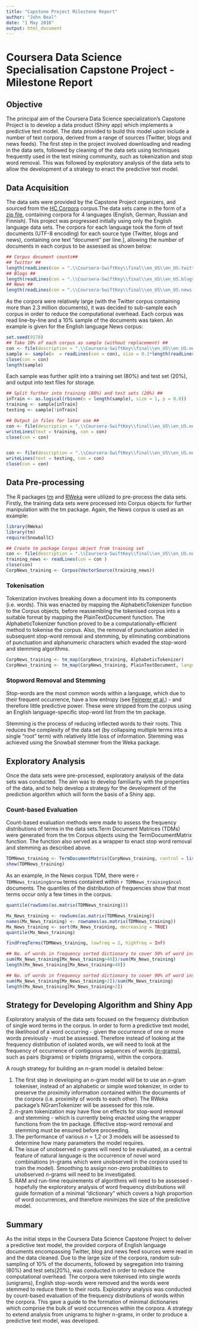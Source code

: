 ```yaml
---
title: "Capstone Project Milestone Report"
author: "John Beal"
date: "1 May 2016"
output: html_document
---
```


# Coursera Data Science Specialisation Capstone Project - Milestone Report

## Objective ##

The principal aim of the Coursera Data Science specialization's Capstone Project is to develop a data product (Shiny app) which implements a predictive text model. The data provided to build this model upon include a number of text corpora, derived from a range of sources (Twitter, blogs and news feeds). The first step in the project involved downloading and reading in the data sets, followed by cleaning of the data sets using techniques frequently used in the text mining community, such as tokenization and stop word removal. This was followed by exploratory analysis of the data sets to allow the development of a strategy to enact the predictive text model.

## Data Acquisition ##

The data sets were provided by the Capstone Project organizers, and sourced from the [HC Corpora](http://www.corpora.heliohost.org/) corpus.The data sets came in the form of a [zip file](https://d396qusza40orc.cloudfront.net/dsscapstone/dataset/Coursera-SwiftKey.zip), containing corpora for 4 languages (English, German, Russian and Finnish). This project was progressed initially using only the English language data sets. The corpora for each language took the form of text documents (UTF-8 encoding) for each source type (Twitter, blogs and news), containing one text "document" per line.], allowing the number of documents in each corpus to be assessed as shown below: 

```r
## Corpus document counts##
## Twitter ##
length(readLines(con = ".\\Coursera-SwiftKey\\final\\en_US\\en_US.twitter.txt", encoding = "UTF-8"))
## Blogs ##
length(readLines(con = ".\\Coursera-SwiftKey\\final\\en_US\\en_US.blogs.txt", encoding = "UTF-8"))
## News ##
length(readLines(con = ".\\Coursera-SwiftKey\\final\\en_US\\en_US.news.txt", encoding = "UTF-8"))

```

As the corpora were relatively large (with the Twitter corpus containing more than 2.3 million documents), it was decided to sub-sample each corpus in order to reduce the computational overhead. Each corpus was read line-by-line and a 10% sample of the documents was taken. An example is given for the English language News corpus: 

```r
set.seed(9178)
## Take 10% of each corpus as sample (without replacement) ##
con <- file(description = ".\\Coursera-SwiftKey\\final\\en_US\\en_US.news.txt", encoding = "UTF-8")
sample <- sample(x  = readLines(con = con), size = 0.1*length(readLines(con = con)), replace = FALSE)
close(con = con)
length(sample)
```

Each sample was further split into a training set (80%) and test set (20%), and output into text files for storage.

```r
## Split further into training (80%) and test sets (20%) ##
inTrain <- as.logical(rbinom(n = length(sample), size = 1, p = 0.8))
training <- sample[inTrain]
testing <- sample[!inTrain]

## Output in files for later use ##
con <- file(description = ".\\Coursera-SwiftKey\\final\\en_US\\en_US.news-training.txt", encoding = "UTF-8")
writeLines(text = training, con = con)
close(con = con)


con <- file(description = ".\\Coursera-SwiftKey\\final\\en_US\\en_US.news-test.txt", encoding = "UTF-8")
writeLines(text = testing, con = con)
close(con = con)
```

## Data Pre-processing ##

The R packages [tm](https://cran.r-project.org/web/packages/tm/index.html) and [RWeka](https://cran.r-project.org/web/packages/RWeka/index.html) were utilized to pre-process the data sets. Firstly, the training data sets were processed into Corpus objects for further manipulation with the tm package. Again, the News corpus is used as an example:

``` r
library(RWeka)
library(tm)
require(SnowballC)

## Create tm package Corpus object from training set
con <- file(description = ".\\Coursera-SwiftKey\\final\\en_US\\en_US.news-training.txt", encoding = "UTF-8")
training_news <- readLines(con = con )
close(con)
CorpNews_training <- Corpus(VectorSource(training_news))
```

### Tokenisation ###

Tokenization involves breaking down a document into its components (i.e. words). This was enacted by mapping the AlphabeticTokenizer function to the Corpus objects, before reassembling the tokenised corpus into a suitable format by mapping the PlainTextDocument function. The AlphabeticTokenizer function proved to be a computationally-efficient method to tokenise the corpus. Also, the removal of punctuation aided in subsequent stop-word removal and stemming, by eliminating combinations of punctuation and alphanumeric characters which evaded the stop-word and stemming algorithms.   

``` r
CorpNews_training <- tm_map(CorpNews_training, AlphabeticTokenizer)
CorpNews_training <- tm_map(CorpNews_training, PlainTextDocument, language = "en")
```

### Stopword Removal and Stemming ###

Stop-words are the most common words within a language, which due to their frequent occurrence, have a low entropy (see [Feinerer et al.](https://www.jstatsoft.org/article/view/v025i05)) - and therefore little predictive power. These were stripped from the corpus using an English language-specific stop-word list from the tm package.         

Stemming is the process of reducing inflected words to their roots. This reduces the complexity of the data set (by collapsing multiple terms into a single "root" term) with relatively little loss of information. Stemming was achieved using the Snowball stemmer from the Weka package. 

## Exploratory Analysis ##

Once the data sets were pre-processed, exploratory analysis of the data sets was conducted. The aim was to develop familiarity with the properties of the data, and to help develop a strategy for the development of the prediction algorithm which will form the basis of a Shiny app. 

### Count-based Evaluation ###

Count-based evaluation methods were made to assess the frequency distributions of terms in the data sets.Term Document Matrices (TDMs) were generated from the tm Corpus objects using the TermDocumentMatrix function. The function also served as a wrapper to enact stop word removal and stemming as described above.

```r
TDMNews_training <- TermDocumentMatrix(CorpNews_training, control = list(stopwords = TRUE, stemming = TRUE))
show(TDMNews_training)
```

As an example, in the News corpus TDM, there were `r TDMNews_training$nrow` terms contained within `r TDMNews_training$ncol` documents. The quantiles of the distribution of frequencies show that most terms occur only a few times in the corpus. 

``` r
quantile(rowSums(as.matrix(TDMNews_training)))
```

``` r
Mx_News_training <- rowSums(as.matrix(TDMNews_training))
names(Mx_News_training) <- rownames(as.matrix(TDMNews_training))
Mx_News_training <- sort(Mx_News_training, decreasing = TRUE)
quantile(Mx_News_training)

findFreqTerms(TDMNews_training, lowfreq = 2, highfreq = Inf)

## No. of words in frequency sorted dictionary to cover 50% of word instances ##
sum(Mx_News_training[Mx_News_training>40])/sum(Mx_News_training)
length(Mx_News_training[Mx_News_training>40])

## No. of words in frequency sorted dictionary to cover 90% of word instances ##
sum(Mx_News_training[Mx_News_training>2])/sum(Mx_News_training)
length(Mx_News_training[Mx_News_training>2])

```

## Strategy for Developing Algorithm and Shiny App ##

Exploratory analysis of the data sets focused on the frequency distribution of single word terms in the corpus. In order to form a predictive text model, the likelihood of a word occurring - given the occurrence of one or more words previously - must be assessed. Therefore instead of looking at the frequency distribution of isolated words, we will need to look at the frequency of occurrence of contiguous sequences of words [(*n*-grams)](https://en.wikipedia.org/wiki/N-gram), such as pairs (bigrams) or triplets (trigrams), within the corpora.

A rough strategy for building an *n*-gram model is detailed below:

1. The first step in developing an *n*-gram model will be to use an *n*-gram tokeniser, instead of an alphabetic or simple word tokenizer, in order to preserve the proximity information contained within the documents of the corpora (i.e. proximity of words to each other). The RWeka package's NGramTokenizer will be assessed for this role.
2. *n*-gram tokenization may have flow on effects for stop-word removal and stemming - which is currently being enacted using the wrapper functions from the tm package. Effective stop-word removal and stemming must be ensured before proceeding.
3. The performance of various *n* = 1,2 or 3 models will be assessed to determine how many parameters the model requires.
4. The issue of unobserved *n*-grams will need to be evaluated, as a central feature of natural language is the occurrence of novel word combinations (*n*-grams which were unobserved in the corpora used to train the model). Smoothing to assign non-zero probabilities to unobserved *n*-grams will need to be investigated.
5. RAM and run-time requirements of algorithms will need to be assessed - hopefully the exploratory analysis of word frequency distributions will guide formation of a minimal "dictionary" which covers a high proportion of word occurrences, and therefore minimizes the size of the predictive model.

## Summary ##

As the initial steps in the Coursera Data Science Capstone Project to deliver a predictive text model, the provided corpora of English language documents encompassing Twitter, blog and news feed sources were read in and the data cleaned. Due to the large size of the corpora, random sub-sampling of 10% of the documents, followed by segregation into training (80%) and test sets(20%), was conducted in order to reduce the computational overhead. The corpora were tokenised into single words (unigrams), English stop-words were removed and the words were stemmed to reduce them to their roots. Exploratory analysis was conducted by count-based evaluation of the frequency distributions of words within the corpora. This gave a guide to the formation of minimal dictionaries which comprise the bulk of word occurrences within the corpora. A strategy to extend analysis from unigrams to higher *n*-grams, in order to produce a predictive text model, was developed.